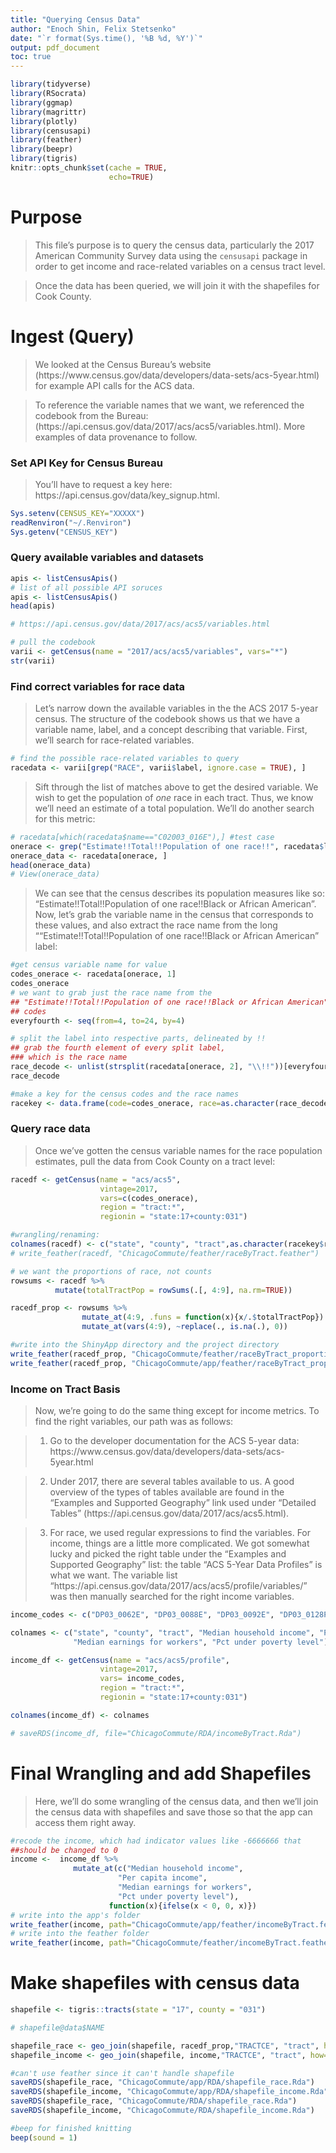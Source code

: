 ```yaml
---
title: "Querying Census Data"
author: "Enoch Shin, Felix Stetsenko"
date: "`r format(Sys.time(), '%B %d, %Y')`"
output: pdf_document
toc: true
---
```


```r
library(tidyverse)
library(RSocrata)
library(ggmap)
library(magrittr)
library(plotly)
library(censusapi)
library(feather)
library(beepr)
library(tigris)
knitr::opts_chunk$set(cache = TRUE,
                      echo=TRUE)
```

\newpage

# Purpose

> This file's purpose is to query the census data, particularly the 2017 American Community Survey data using the `censusapi` package in order to get income and race-related variables on a census tract level. 

> Once the data has been queried, we will join it with the shapefiles for Cook County.

# Ingest (Query)

> We looked at the Census Bureau's website (https://www.census.gov/data/developers/data-sets/acs-5year.html) for example API calls for the ACS data.

> To reference the variable names that we want, we referenced the codebook from the Bureau: (https://api.census.gov/data/2017/acs/acs5/variables.html). More examples of data provenance to follow.

### Set API Key for Census Bureau

> You'll have to request a key here: https://api.census.gov/data/key_signup.html.

```r
Sys.setenv(CENSUS_KEY="XXXXX")
readRenviron("~/.Renviron")
Sys.getenv("CENSUS_KEY")
```


### Query available variables and datasets

```r
apis <- listCensusApis()
# list of all possible API soruces
apis <- listCensusApis()
head(apis)

# https://api.census.gov/data/2017/acs/acs5/variables.html

# pull the codebook 
varii <- getCensus(name = "2017/acs/acs5/variables", vars="*")
str(varii)
```

### Find correct variables for race data

> Let's narrow down the available variables in the the ACS 2017 5-year census. The structure of the codebook shows us that we have a variable name, label, and a concept describing that variable. First, we'll search for race-related variables.

```r
# find the possible race-related variables to query 
racedata <- varii[grep("RACE", varii$label, ignore.case = TRUE), ]
```

> Sift through the list of matches above to get the desired variable. We wish to get the population of *one* race in each tract. Thus, we know we'll need an estimate of a total population. We'll do another search for this metric: 

```r
# racedata[which(racedata$name=="C02003_016E"),] #test case
onerace <- grep("Estimate!!Total!!Population of one race!!", racedata$label)
onerace_data <- racedata[onerace, ]
head(onerace_data)
# View(onerace_data)
```

> We can see that the census describes its population measures like so: "Estimate!!Total!!Population of one race!!Black or African American". Now, let's grab the variable name in the census that corresponds to these values, and also extract the race name from the long ""Estimate!!Total!!Population of one race!!Black or African American" label:

```r
#get census variable name for value
codes_onerace <- racedata[onerace, 1]
codes_onerace
# we want to grab just the race name from the 
## "Estimate!!Total!!Population of one race!!Black or African American"
## codes
everyfourth <- seq(from=4, to=24, by=4)

# split the label into respective parts, delineated by !!
## grab the fourth element of every split label,
### which is the race name
race_decode <- unlist(strsplit(racedata[onerace, 2], "\\!!"))[everyfourth]
race_decode

#make a key for the census codes and the race names
racekey <- data.frame(code=codes_onerace, race=as.character(race_decode))
```


### Query race data

> Once we've gotten the census variable names for the race population estimates, pull the data from Cook County on a tract level:

```r
racedf <- getCensus(name = "acs/acs5",
                    vintage=2017,
                    vars=c(codes_onerace), 
                    region = "tract:*",
                    regionin = "state:17+county:031")

#wrangling/renaming:
colnames(racedf) <- c("state", "county", "tract",as.character(racekey$race))
# write_feather(racedf, "ChicagoCommute/feather/raceByTract.feather")

# we want the proportions of race, not counts
rowsums <- racedf %>%
          mutate(totalTractPop = rowSums(.[, 4:9], na.rm=TRUE))

racedf_prop <- rowsums %>%
                mutate_at(4:9, .funs = function(x){x/.$totalTractPop}) %>%
                mutate_at(vars(4:9), ~replace(., is.na(.), 0))

#write into the ShinyApp directory and the project directory
write_feather(racedf_prop, "ChicagoCommute/feather/raceByTract_proportion.feather")
write_feather(racedf_prop, "ChicagoCommute/app/feather/raceByTract_proportion.feather")
```


### Income on Tract Basis

> Now, we're going to do the same thing except for income metrics. To find the right variables, our path was as follows:

> (1) Go to the developer documentation for the ACS 5-year data: https://www.census.gov/data/developers/data-sets/acs-5year.html

> (2) Under 2017, there are several tables available to us. A good overview of the types of tables available are found in the "Examples and Supported Geography" link used under "Detailed Tables" (https://api.census.gov/data/2017/acs/acs5.html).

> (3) For race, we used regular expressions to find the variables. For income, things are a little more complicated. We got somewhat lucky and picked the right table under the "Examples and Supported Geography" list: the table "ACS 5-Year Data Profiles" is what we want. The variable list "https://api.census.gov/data/2017/acs/acs5/profile/variables/" was then manually searched for the right income variables.

```r
income_codes <- c("DP03_0062E", "DP03_0088E", "DP03_0092E", "DP03_0128PE")

colnames <- c("state", "county", "tract", "Median household income", "Per capita income",
              "Median earnings for workers", "Pct under poverty level")

income_df <- getCensus(name = "acs/acs5/profile",
                    vintage=2017,
                    vars= income_codes,
                    region = "tract:*",
                    regionin = "state:17+county:031")

colnames(income_df) <- colnames

# saveRDS(income_df, file="ChicagoCommute/RDA/incomeByTract.Rda")
```

# Final Wrangling and add Shapefiles

> Here, we'll do some wrangling of the census data, and then we'll join the census data with shapefiles and save those so that the app can access them right away.

```r
#recode the income, which had indicator values like -6666666 that 
##should be changed to 0 
income <-  income_df %>%
              mutate_at(c("Median household income",
                        "Per capita income",
                        "Median earnings for workers",
                        "Pct under poverty level"),
                      function(x){ifelse(x < 0, 0, x)})
# write into the app's folder
write_feather(income, path="ChicagoCommute/app/feather/incomeByTract.feather")
# write into the feather folder
write_feather(income, path="ChicagoCommute/feather/incomeByTract.feather")
```

# Make shapefiles with census data

```r
shapefile <- tigris::tracts(state = "17", county = "031")

# shapefile@data$NAME

shapefile_race <- geo_join(shapefile, racedf_prop,"TRACTCE", "tract", how="left")
shapefile_income <- geo_join(shapefile, income,"TRACTCE", "tract", how="left")

#can't use feather since it can't handle shapefile
saveRDS(shapefile_race, "ChicagoCommute/app/RDA/shapefile_race.Rda")
saveRDS(shapefile_income, "ChicagoCommute/app/RDA/shapefile_income.Rda")
saveRDS(shapefile_race, "ChicagoCommute/RDA/shapefile_race.Rda")
saveRDS(shapefile_income, "ChicagoCommute/RDA/shapefile_income.Rda")
```

```r
#beep for finished knitting
beep(sound = 1)
```

